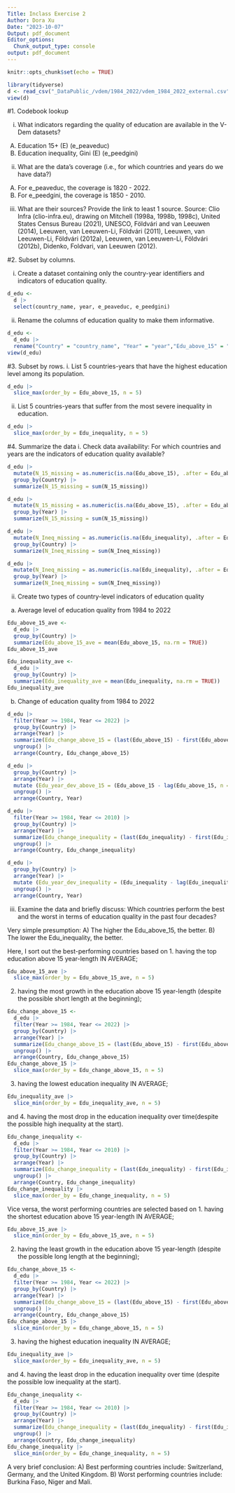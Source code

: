 ---
Title: Inclass Exercise 2
Author: Dora Xu
Date: "2023-10-07"
Output: pdf_document
Editor_options:
  Chunk_output_type: console
output: pdf_document
---

```{r setup, include=FALSE}
knitr::opts_chunk$set(echo = TRUE)
```

```{r}
library(tidyverse)
d <- read_csv("_DataPublic_/vdem/1984_2022/vdem_1984_2022_external.csv")
view(d)
```

#1. Codebook lookup

i. What indicators regarding the quality of education are available in the V-Dem datasets?
A) Education 15+ (E) (e_peaveduc)
B) Education inequality, Gini (E) (e_peedgini)

ii. What are the data's coverage (i.e., for which countries and years do we have data?)
A) For e_peaveduc, the coverage is 1820 - 2022.
B) For e_peedgini, the coverage is 1850 - 2010.

iii. What are their sources? Provide the link to least 1 source.
Source: Clio Infra (clio-infra.eu), drawing on Mitchell (1998a, 1998b, 1998c), United States Census Bureau (2021), UNESCO, Földvári and van Leeuwen (2014), Leeuwen, van Leeuwen-Li, Földvári (2011), Leeuwen, van Leeuwen-Li, Földvári (2012a), Leeuwen, van Leeuwen-Li, Földvári (2012b), Didenko, Foldvari, van Leeuwen (2012).

#2. Subset by columns.

i. Create a dataset containing only the country-year identifiers and indicators of education quality.
```{r}
d_edu <-
  d |>
  select(country_name, year, e_peaveduc, e_peedgini)
```

ii. Rename the columns of education quality to make them informative.
```{r}
d_edu <-
  d_edu |>
  rename("Country" = "country_name", "Year" = "year","Edu_above_15" = "e_peaveduc", "Edu_inequality" = "e_peedgini")
view(d_edu)
```

#3. Subset by rows.
i. List 5 countries-years that have the highest education level among its population.
```{r}
d_edu |>
  slice_max(order_by = Edu_above_15, n = 5)
```

ii. List 5 countries-years that suffer from the most severe inequality in education.
```{r}
d_edu |>
  slice_max(order_by = Edu_inequality, n = 5)
```

#4. Summarize the data
i. Check data availability: For which countries and years are the indicators of education quality available?
```{r}
d_edu |> 
  mutate(N_15_missing = as.numeric(is.na(Edu_above_15), .after = Edu_above_15)) |> 
  group_by(Country) |>
  summarize(N_15_missing = sum(N_15_missing))

d_edu |> 
  mutate(N_15_missing = as.numeric(is.na(Edu_above_15), .after = Edu_above_15)) |> 
  group_by(Year) |>
  summarize(N_15_missing = sum(N_15_missing))
```

```{r}
d_edu |> 
  mutate(N_Ineq_missing = as.numeric(is.na(Edu_inequality), .after = Edu_inequality)) |> 
  group_by(Country) |>
  summarize(N_Ineq_missing = sum(N_Ineq_missing))

d_edu |> 
  mutate(N_Ineq_missing = as.numeric(is.na(Edu_inequality), .after = Edu_inequality)) |> 
  group_by(Year) |>
  summarize(N_Ineq_missing = sum(N_Ineq_missing))
```

ii. Create two types of country-level indicators of education quality

 a. Average level of education quality from 1984 to 2022
```{r}
Edu_above_15_ave <-
  d_edu |>
  group_by(Country) |>
  summarize(Edu_above_15_ave = mean(Edu_above_15, na.rm = TRUE))
Edu_above_15_ave

Edu_inequality_ave <-
  d_edu |>
  group_by(Country) |>
  summarize(Edu_inequality_ave = mean(Edu_inequality, na.rm = TRUE))
Edu_inequality_ave
```

 b. Change of education quality from 1984 to 2022
```{r}
d_edu |>
  filter(Year >= 1984, Year <= 2022) |>
  group_by(Country) |>
  arrange(Year) |>
  summarize(Edu_change_above_15 = (last(Edu_above_15) - first(Edu_above_15))/ first(Edu_above_15)) |>
  ungroup() |>
  arrange(Country, Edu_change_above_15)

d_edu |>
  group_by(Country) |>
  arrange(Year) |>
  mutate (Edu_year_dev_above_15 = (Edu_above_15 - lag(Edu_above_15, n = 1))/lag(Edu_above_15, n = 1))|>
  ungroup() |>
  arrange(Country, Year)
```

```{r}
d_edu |>
  filter(Year >= 1984, Year <= 2010) |>
  group_by(Country) |>
  arrange(Year) |>
  summarize(Edu_change_inequality = (last(Edu_inequality) - first(Edu_inequality))/ first(Edu_inequality)) |>
  ungroup() |>
  arrange(Country, Edu_change_inequality)

d_edu |>
  group_by(Country) |>
  arrange(Year) |>
  mutate (Edu_year_dev_inequality = (Edu_inequality - lag(Edu_inequality, n = 1))/lag(Edu_inequality, n = 1))|>
  ungroup() |>
  arrange(Country, Year)
```

iii. Examine the data and briefly discuss: Which countries perform the best and the worst in terms of education quality in the past four decades?

Very simple presumption:
A) The higher the Edu_above_15, the better.
B) The lower the Edu_inequality, the better.

Here, I sort out the best-performing countries based on
1. having the top education above 15 year-length IN AVERAGE;
```{r}
Edu_above_15_ave |>
  slice_max(order_by = Edu_above_15_ave, n = 5)
```
2. having the most growth in the education above 15 year-length (despite the possible short length at the beginning);
```{r}
Edu_change_above_15 <-
  d_edu |>
  filter(Year >= 1984, Year <= 2022) |>
  group_by(Country) |>
  arrange(Year) |>
  summarize(Edu_change_above_15 = (last(Edu_above_15) - first(Edu_above_15))/ first(Edu_above_15)) |>
  ungroup() |>
  arrange(Country, Edu_change_above_15)
Edu_change_above_15 |>
  slice_max(order_by = Edu_change_above_15, n = 5)
```
3. having the lowest education inequality IN AVERAGE;
```{r}
Edu_inequality_ave |>
  slice_min(order_by = Edu_inequality_ave, n = 5)
```
and 4. having the most drop in the education inequality over time(despite the possible high inequality at the start).
```{r}
Edu_change_inequality <-
  d_edu |>
  filter(Year >= 1984, Year <= 2010) |>
  group_by(Country) |>
  arrange(Year) |>
  summarize(Edu_change_inequality = (last(Edu_inequality) - first(Edu_inequality))/ first(Edu_inequality)) |>
  ungroup() |>
  arrange(Country, Edu_change_inequality)
Edu_change_inequality |>
  slice_max(order_by = Edu_change_inequality, n = 5)
```

Vice versa, the worst performing countries are selected based on
1. having the shortest education above 15 year-length IN AVERAGE;
```{r}
Edu_above_15_ave |>
  slice_min(order_by = Edu_above_15_ave, n = 5)
```
2. having the least growth in the education above 15 year-length (despite the possible long length at the beginning);
```{r}
Edu_change_above_15 <-
  d_edu |>
  filter(Year >= 1984, Year <= 2022) |>
  group_by(Country) |>
  arrange(Year) |>
  summarize(Edu_change_above_15 = (last(Edu_above_15) - first(Edu_above_15))/ first(Edu_above_15)) |>
  ungroup() |>
  arrange(Country, Edu_change_above_15)
Edu_change_above_15 |>
  slice_min(order_by = Edu_change_above_15, n = 5)
```
3. having the highest education inequality IN AVERAGE;
```{r}
Edu_inequality_ave |>
  slice_max(order_by = Edu_inequality_ave, n = 5)
```
and 4. having the least drop in the education inequality over time (despite the possible low inequality at the start).
```{r}
Edu_change_inequality <-
  d_edu |>
  filter(Year >= 1984, Year <= 2010) |>
  group_by(Country) |>
  arrange(Year) |>
  summarize(Edu_change_inequality = (last(Edu_inequality) - first(Edu_inequality))/ first(Edu_inequality)) |>
  ungroup() |>
  arrange(Country, Edu_change_inequality)
Edu_change_inequality |>
  slice_min(order_by = Edu_change_inequality, n = 5)
```

A very brief conclusion:
A) Best performing countries include: Switzerland, Germany, and the United Kingdom.
B) Worst performing countries include: Burkina Faso, Niger and Mali.
